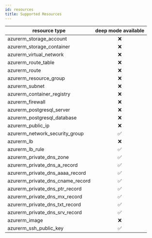 ```yaml
---
id: resources
title: Supported Resources
---
```


|resource type|deep mode available|
|---|:-:|
| azurerm_storage_account | ❌ |
| azurerm_storage_container | ❌ |
| azurerm_virtual_network | ❌ |
| azurerm_route_table | ❌ |
| azurerm_route | ❌ |
| azurerm_resource_group | ❌ |
| azurerm_subnet | ❌ |
| azurerm_container_registry | ❌ |
| azurerm_firewall | ❌ |
| azurerm_postgresql_server | ❌ |
| azurerm_postgresql_database | ❌ |
| azurerm_public_ip | ❌ |
| azurerm_network_security_group | ✅ |
| azurerm_lb | ❌ |
| azurerm_lb_rule | ✅ |
| azurerm_private_dns_zone | ✅ |
| azurerm_private_dns_a_record | ✅ |
| azurerm_private_dns_aaaa_record | ✅ |
| azurerm_private_dns_cname_record | ✅ |
| azurerm_private_dns_ptr_record | ✅ |
| azurerm_private_dns_mx_record | ✅ |
| azurerm_private_dns_txt_record | ✅ |
| azurerm_private_dns_srv_record | ✅ |
| azurerm_image | ❌ |
| azurerm_ssh_public_key | ✅ |
